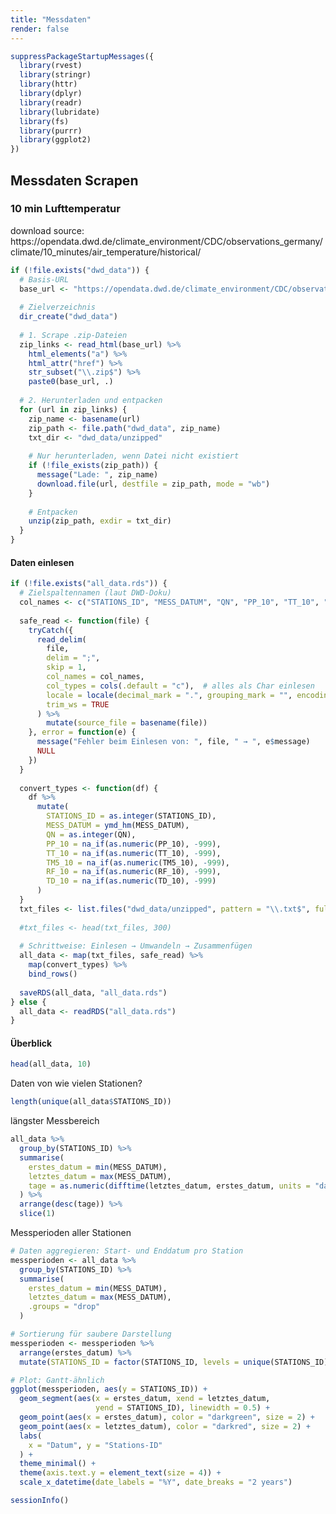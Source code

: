 ```yaml
---
title: "Messdaten"
render: false
---
```


```r
suppressPackageStartupMessages({
  library(rvest)
  library(stringr)
  library(httr)
  library(dplyr)
  library(readr)
  library(lubridate)
  library(fs)
  library(purrr)
  library(ggplot2)
})
```

## Messdaten Scrapen

### 10 min Lufttemperatur

download source: https://opendata.dwd.de/climate_environment/CDC/observations_germany/climate/10_minutes/air_temperature/historical/

```r
if (!file.exists("dwd_data")) {
  # Basis-URL
  base_url <- "https://opendata.dwd.de/climate_environment/CDC/observations_germany/climate/10_minutes/air_temperature/historical/"
  
  # Zielverzeichnis
  dir_create("dwd_data")
  
  # 1. Scrape .zip-Dateien
  zip_links <- read_html(base_url) %>%
    html_elements("a") %>%
    html_attr("href") %>%
    str_subset("\\.zip$") %>%
    paste0(base_url, .)
  
  # 2. Herunterladen und entpacken
  for (url in zip_links) {
    zip_name <- basename(url)
    zip_path <- file.path("dwd_data", zip_name)
    txt_dir <- "dwd_data/unzipped"
    
    # Nur herunterladen, wenn Datei nicht existiert
    if (!file_exists(zip_path)) {
      message("Lade: ", zip_name)
      download.file(url, destfile = zip_path, mode = "wb")
    }
    
    # Entpacken
    unzip(zip_path, exdir = txt_dir)
  }
}
```

#### Daten einlesen

```r
if (!file.exists("all_data.rds")) {
  # Zielspaltennamen (laut DWD-Doku)
  col_names <- c("STATIONS_ID", "MESS_DATUM", "QN", "PP_10", "TT_10", "TM5_10", "RF_10", "TD_10")
  
  safe_read <- function(file) {
    tryCatch({
      read_delim(
        file,
        delim = ";",
        skip = 1,
        col_names = col_names,
        col_types = cols(.default = "c"),  # alles als Char einlesen
        locale = locale(decimal_mark = ".", grouping_mark = "", encoding = "UTF-8"),
        trim_ws = TRUE
      ) %>%
        mutate(source_file = basename(file))
    }, error = function(e) {
      message("Fehler beim Einlesen von: ", file, " → ", e$message)
      NULL
    })
  }
  
  convert_types <- function(df) {
    df %>%
      mutate(
        STATIONS_ID = as.integer(STATIONS_ID),
        MESS_DATUM = ymd_hm(MESS_DATUM),
        QN = as.integer(QN),
        PP_10 = na_if(as.numeric(PP_10), -999),
        TT_10 = na_if(as.numeric(TT_10), -999),
        TM5_10 = na_if(as.numeric(TM5_10), -999),
        RF_10 = na_if(as.numeric(RF_10), -999),
        TD_10 = na_if(as.numeric(TD_10), -999)
      )
  }
  txt_files <- list.files("dwd_data/unzipped", pattern = "\\.txt$", full.names = TRUE)
  
  #txt_files <- head(txt_files, 300)
  
  # Schrittweise: Einlesen → Umwandeln → Zusammenfügen
  all_data <- map(txt_files, safe_read) %>%
    map(convert_types) %>%
    bind_rows()
  
  saveRDS(all_data, "all_data.rds")
} else {
  all_data <- readRDS("all_data.rds")
}
```

#### Überblick

```r
head(all_data, 10)
```

Daten von wie vielen Stationen?

```r
length(unique(all_data$STATIONS_ID))
```

längster Messbereich

```r
all_data %>%
  group_by(STATIONS_ID) %>%
  summarise(
    erstes_datum = min(MESS_DATUM),
    letztes_datum = max(MESS_DATUM),
    tage = as.numeric(difftime(letztes_datum, erstes_datum, units = "days"))
  ) %>%
  arrange(desc(tage)) %>%
  slice(1)
```

Messperioden aller Stationen

```r
# Daten aggregieren: Start- und Enddatum pro Station
messperioden <- all_data %>%
  group_by(STATIONS_ID) %>%
  summarise(
    erstes_datum = min(MESS_DATUM),
    letztes_datum = max(MESS_DATUM),
    .groups = "drop"
  )

# Sortierung für saubere Darstellung
messperioden <- messperioden %>%
  arrange(erstes_datum) %>%
  mutate(STATIONS_ID = factor(STATIONS_ID, levels = unique(STATIONS_ID)))
```

```r
# Plot: Gantt-ähnlich
ggplot(messperioden, aes(y = STATIONS_ID)) +
  geom_segment(aes(x = erstes_datum, xend = letztes_datum,
                   yend = STATIONS_ID), linewidth = 0.5) +
  geom_point(aes(x = erstes_datum), color = "darkgreen", size = 2) +
  geom_point(aes(x = letztes_datum), color = "darkred", size = 2) +
  labs(
    x = "Datum", y = "Stations-ID"
  ) +
  theme_minimal() +
  theme(axis.text.y = element_text(size = 4)) +
  scale_x_datetime(date_labels = "%Y", date_breaks = "2 years")
```

```r
sessionInfo()
```
